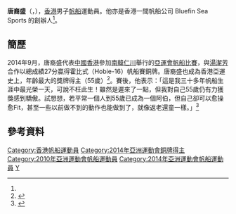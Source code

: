 {{noteTA|G1=Sports}}
{{Infobox sportsperson
| headercolor    = #6495ED
| name           = 唐裔盛<br/>{{lang|en|TONG Yui Shing}}
| image          = 
| imagesize      =
| caption        =
| birthname      =
| fullname       =
| nickname       =
| nationality    = 
| residence      =
| birth_date     = {{birth_date_and_age|1959|8|14}}<ref name="仁川亞運">{{cite web|title=Profile - TONG Yui Shing|url=https://www.incheon2014ag.org/Sports/Biographies/Athletes_Profile/?ParticCode=5118216&lang=en|publisher=2014年仁川亞運會官方網站|deadurl=yes|archiveurl=https://web.archive.org/web/20141006073246/https://www.incheon2014ag.org/Sports/Biographies/Athletes_Profile/?ParticCode=5118216&lang=en|archivedate=2014-10-06|accessdate=2014-10-02}}{{en}}</ref>
| birth_place    = 
| height         = {{height|m=1.83}}<ref name="仁川亞運"/>
| weight         = {{weight|kg=84}}<ref name="仁川亞運"/>
| website        = 
| country        = {{HKG}}
| sport          = [[帆船|帆船]]
| collegeteam    =
| club           =
| team           =
| turnedpro      =
| coach          = {{flagicon|AUS}} Craig Peter Cobbin<br/>{{flagicon|NZL}} Jonathan Kenneth Rankine<ref name="仁川亞運"/>
| retired        =
| coaching       =
| worlds         =
| regionals      =
| nationals      =
| olympics       =
| paralympics    =
| highestranking =
| pb             =
| medaltemplates = 
{{MedalSport | 男子[[帆船|帆船]]}}
{{MedalCountry|{{HKG}}}}
{{MedalCompetition | [[亞洲運動會|亞洲運動會]]}}
{{MedalBronze | [[2014年亞洲運動會|2014年 仁川]] | [[2014年亞洲運動會帆船比賽|霍比式帆船賽]]}}
| show-medals    = yes
}}
'''唐裔盛'''（{{lang-en|'''TONG Yui Shing'''}}，{{bd|1959年|8月14日|catIdx=TONG}}），[[香港|香港]]男子[[帆船|帆船]]運動員。他亦是香港一間帆船公司 Bluefin Sea Sports 的創辦人<ref name="仁川亞運"/>。

==簡歷==
2014年9月，唐裔盛代表[[2014年亞洲運動會中國香港代表團|中國香港]]參加[[南韓|南韓]][[仁川|仁川]]舉行的[[2014年亞洲運動會|亞運會]][[2014年亞洲運動會帆船比賽|帆船比賽]]，與[[湯潔芳|湯潔芳]]合作以總成績27分贏得霍比式（Hobie-16）帆船賽銅牌。唐裔盛也成為香港亞運史上，年齡最大的獎牌得主（55歲）<ref>{{cite news|title=仁川直擊：半百唐裔盛為港添銅牌|url=http://www.epaper.on.cc/hk/bkn/cnt/sport/20140930/bkn-20140930170713507-0930_00882_001.html|newspaper=on.cc|date=2014-09-30|deadurl=yes|archiveurl=https://web.archive.org/web/20141006153349/http://www.epaper.on.cc/hk/bkn/cnt/sport/20140930/bkn-20140930170713507-0930_00882_001.html|archivedate=2014-10-06|accessdate=2014-10-02}}</ref>。賽後，他表示：「這是我三十多年帆船生涯中最光榮一天，可說不枉此生！雖然是遲來了一點，但我對自己55歲仍有力獲獎感到驕傲。試想想，若平常一個人到55歲已成為一個阿伯，但自己卻可以愈操愈Fit，甚至一些以前做不到的動作也能做到了，就像返老還童一樣。」<ref>{{cite news|title=55歲唐裔盛摘銅下屆再玩|url=http://the-sun.on.cc/cnt/sport/20141001/00514_015.html|newspaper=太陽報|date=2014-10-01|accessdate=2014-10-02|archive-date=2016-03-05|archive-url=https://web.archive.org/web/20160305072326/http://the-sun.on.cc/cnt/sport/20141001/00514_015.html|dead-url=no}}</ref>

==參考資料==
{{Reflist}}

{{DEFAULTSORT:TONG Yui Shing}}
[[Category:香港帆船運動員|Category:香港帆船運動員]]
[[Category:2014年亞洲運動會銅牌得主|Category:2014年亞洲運動會銅牌得主]]
[[Category:2010年亞洲運動會帆船運動員|Category:2010年亞洲運動會帆船運動員]]
[[Category:2014年亞洲運動會帆船運動員|Category:2014年亞洲運動會帆船運動員]]
[[Category:唐姓|Y]]